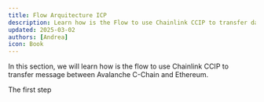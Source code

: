 ```yaml
---
title: Flow Arquitecture ICP
description: Learn how is the Flow to use Chainlink CCIP to transfer data between different networks.
updated: 2025-03-02
authors: [Andrea]
icon: Book
---
```


In this section, we will learn how is the flow to use Chainlink CCIP to transfer message between Avalanche C-Chain and Ethereum.

The first step